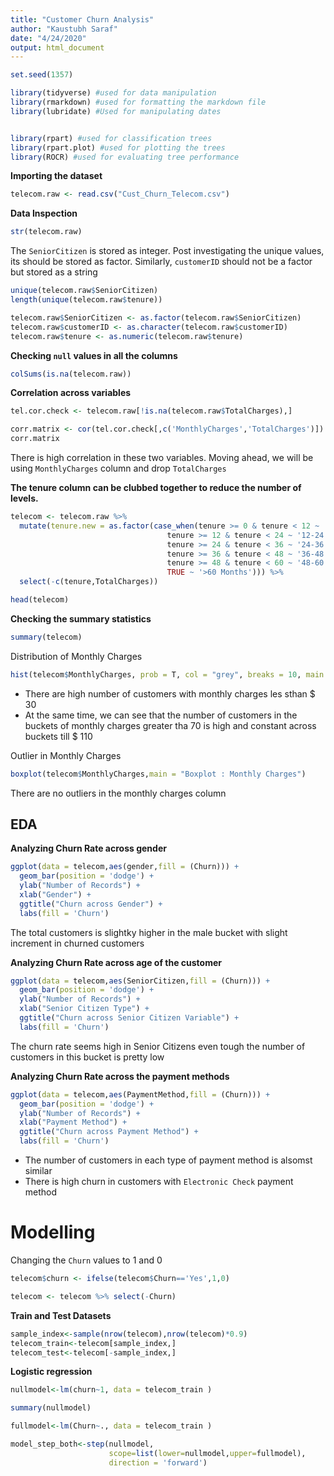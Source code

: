 ```yaml
---
title: "Customer Churn Analysis"
author: "Kaustubh Saraf"
date: "4/24/2020"
output: html_document
---
```



```r

set.seed(1357)

library(tidyverse) #used for data manipulation
library(rmarkdown) #used for formatting the markdown file
library(lubridate) #Used for manipulating dates


library(rpart) #used for classification trees
library(rpart.plot) #used for plotting the trees
library(ROCR) #used for evaluating tree performance
```


**Importing the dataset**
```r
telecom.raw <- read.csv("Cust_Churn_Telecom.csv")
```


**Data Inspection**
```r
str(telecom.raw)
```

The `SeniorCitizen` is stored as integer. Post investigating the unique values, its should be stored as factor.
Similarly, `customerID` should not be a factor but stored as a string
```r
unique(telecom.raw$SeniorCitizen)
length(unique(telecom.raw$tenure))

telecom.raw$SeniorCitizen <- as.factor(telecom.raw$SeniorCitizen)
telecom.raw$customerID <- as.character(telecom.raw$customerID)
telecom.raw$tenure <- as.numeric(telecom.raw$tenure)
```

**Checking `null` values in all the columns**
```r
colSums(is.na(telecom.raw))
```

**Correlation across variables**
```r
tel.cor.check <- telecom.raw[!is.na(telecom.raw$TotalCharges),]

corr.matrix <- cor(tel.cor.check[,c('MonthlyCharges','TotalCharges')])
corr.matrix
```
There is high correlation in these two variables. Moving ahead, we will be using `MonthlyCharges` column and drop `TotalCharges`



**The tenure column can be clubbed together to reduce the number of levels.**
```r
telecom <- telecom.raw %>%
  mutate(tenure.new = as.factor(case_when(tenure >= 0 & tenure < 12 ~ '0-12 Months',
                                   tenure >= 12 & tenure < 24 ~ '12-24 Months',
                                   tenure >= 24 & tenure < 36 ~ '24-36 Months',
                                   tenure >= 36 & tenure < 48 ~ '36-48 Months',
                                   tenure >= 48 & tenure < 60 ~ '48-60 Months',
                                   TRUE ~ '>60 Months'))) %>% 
  select(-c(tenure,TotalCharges))

head(telecom)
```



**Checking the summary statistics**
```r
summary(telecom)
```

Distribution of Monthly Charges
```r
hist(telecom$MonthlyCharges, prob = T, col = "grey", breaks = 10, main = "Histogram of Monthly Charges", xlab = "Monthly Charges")
```
* There are high number of customers with monthly charges les sthan $ 30
* At the same time, we can see that the number of customers in the buckets of monthly charges greater tha 70 is high and constant across buckets till $ 110


Outlier in Monthly Charges
```r
boxplot(telecom$MonthlyCharges,main = "Boxplot : Monthly Charges")
```
There are no outliers in the monthly charges column


## EDA

**Analyzing Churn Rate across gender**
```r
ggplot(data = telecom,aes(gender,fill = (Churn))) +
  geom_bar(position = 'dodge') +
  ylab("Number of Records") +
  xlab("Gender") +
  ggtitle("Churn across Gender") +
  labs(fill = 'Churn')
```
The total customers is slightky higher in the male bucket with slight increment in churned customers

**Analyzing Churn Rate across age of the customer**
```r
ggplot(data = telecom,aes(SeniorCitizen,fill = (Churn))) +
  geom_bar(position = 'dodge') +
  ylab("Number of Records") +
  xlab("Senior Citizen Type") +
  ggtitle("Churn across Senior Citizen Variable") +
  labs(fill = 'Churn')
```
The churn rate seems high in Senior Citizens even tough the number of customers in this bucket is pretty low

**Analyzing Churn Rate across the payment methods**
```r
ggplot(data = telecom,aes(PaymentMethod,fill = (Churn))) +
  geom_bar(position = 'dodge') +
  ylab("Number of Records") +
  xlab("Payment Method") +
  ggtitle("Churn across Payment Method") +
  labs(fill = 'Churn')
```

* The number of customers in each type of payment method is alsomst similar
* There is high churn in customers with `Electronic Check` payment method


# Modelling

Changing the `Churn` values to 1 and 0
```r
telecom$churn <- ifelse(telecom$Churn=='Yes',1,0)

telecom <- telecom %>% select(-Churn)
```


**Train and Test Datasets**
```r
sample_index<-sample(nrow(telecom),nrow(telecom)*0.9)
telecom_train<-telecom[sample_index,]
telecom_test<-telecom[-sample_index,]
```



**Logistic regression**
```r

nullmodel<-lm(churn~1, data = telecom_train )

summary(nullmodel)

fullmodel<-lm(Churn~., data = telecom_train )

model_step_both<-step(nullmodel,
                      scope=list(lower=nullmodel,upper=fullmodel),
                      direction = 'forward')
```